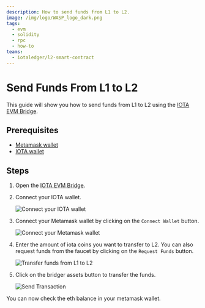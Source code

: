 ```yaml
---
description: How to send funds from L1 to L2.
image: /img/logo/WASP_logo_dark.png
tags:
  - evm
  - solidity
  - rpc
  - how-to
teams:
  - iotaledger/l2-smart-contract
---
```


# Send Funds From L1 to L2

This guide will show you how to send funds from L1 to L2 using the [IOTA EVM Bridge](https://evm-bridge.iota.org/).

## Prerequisites

- [Metamask wallet](https://chromewebstore.google.com/detail/metamask/nkbihfbeogaeaoehlefnkodbefgpgknn?hl=en)
- [IOTA wallet](https://chromewebstore.google.com/detail/iota-wallet/iidjkmdceolghepehaaddojmnjnkkija?hl=en)

## Steps

1. Open the [IOTA EVM Bridge](https://evm-bridge.iota.org/).

2. Connect your IOTA wallet.

    ![Connect your IOTA wallet](/img/iota-evm/evm/how-tos/get-funds/connect-iota-wallet.png)

3. Connect your Metamask wallet by clicking on the `Connect Wallet` button.
    
    ![Connect your Metamask wallet](/img/iota-evm/evm/how-tos/get-funds/connect-metamask.png)

4. Enter the amount of iota coins you want to transfer to L2. You can also request funds from the faucet by clicking on the `Request Funds` button.

    ![Transfer funds from L1 to L2](/img/iota-evm/evm/how-tos/get-funds/enter-iota-amount.png)

5. Click on the bridger assets button to transfer the funds.

    ![Send Transaction](/img/iota-evm/evm/how-tos/get-funds/approve-transaction.png)

You can now check the eth balance in your metamask wallet.